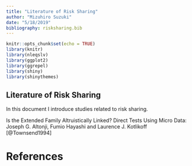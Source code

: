 ```yaml
---
title: "Literature of Risk Sharing"
author: "Mizuhiro Suzuki"
date: "5/18/2019"
bibliography: risksharing.bib
---
```


```r
knitr::opts_chunk$set(echo = TRUE)
library(knitr)
library(nleqslv)
library(ggplot2)
library(ggrepel)
library(shiny)
library(shinythemes)
```

## Literature of Risk Sharing

In this document I introduce studies related to risk sharing.

Is the Extended Family Altruistically Linked? Direct Tests Using Micro Data: Joseph G. Altonji, Fumio Hayashi and Laurence J. Kotlikoff
[@Townsend1994]



# References
